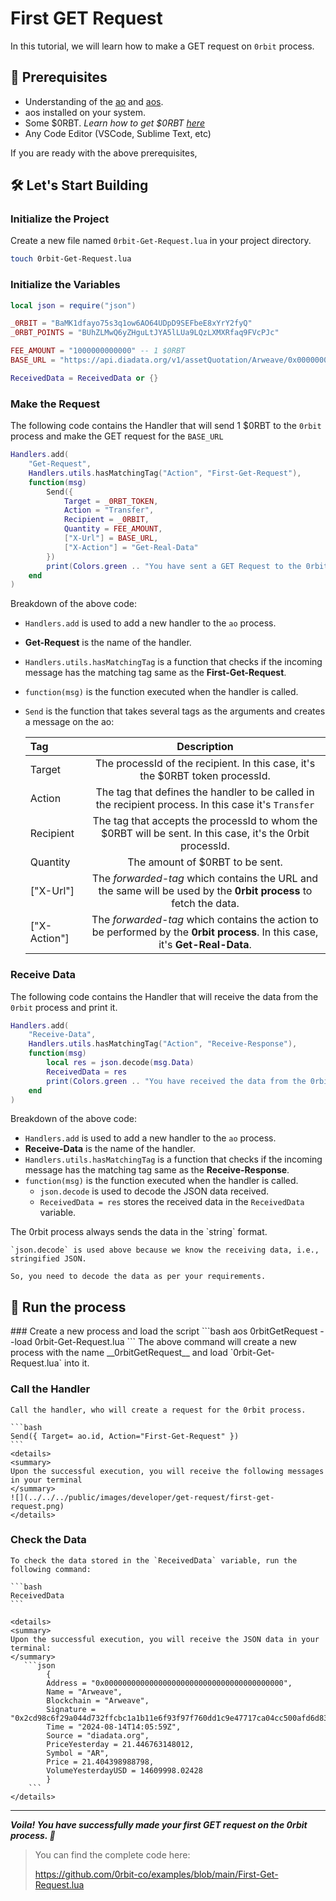 
# First GET Request

In this tutorial, we will learn how to make a GET request on `0rbit` process. 

## 🔑 Prerequisites

- Understanding of the [ao](/concepts/what-is-ao) and [aos](/concepts/what-is-aos).
- aos installed on your system.
- Some $0RBT. _Learn how to get $0RBT [here](/protocol/token#how-to-get-0rbt)_
- Any Code Editor (VSCode, Sublime Text, etc)

If you are ready with the above prerequisites, 

## 🛠️ Let's Start Building 

### Initialize the Project

Create a new file named `0rbit-Get-Request.lua` in your project directory.

```bash
touch 0rbit-Get-Request.lua
```

### Initialize the Variables

```lua
local json = require("json")

_0RBIT = "BaMK1dfayo75s3q1ow6AO64UDpD9SEFbeE8xYrY2fyQ"
_0RBT_POINTS = "BUhZLMwQ6yZHguLtJYA5lLUa9LQzLXMXRfaq9FVcPJc"

FEE_AMOUNT = "1000000000000" -- 1 $0RBT
BASE_URL = "https://api.diadata.org/v1/assetQuotation/Arweave/0x0000000000000000000000000000000000000000"

ReceivedData = ReceivedData or {}
``` 

### Make the Request

The following code contains the Handler that will send 1 $0RBT to the `0rbit` process and make the GET request for the `BASE_URL`

```lua
Handlers.add(
    "Get-Request",
    Handlers.utils.hasMatchingTag("Action", "First-Get-Request"),
    function(msg)
        Send({
            Target = _0RBT_TOKEN,
            Action = "Transfer",
            Recipient = _0RBIT,
            Quantity = FEE_AMOUNT,
            ["X-Url"] = BASE_URL,
            ["X-Action"] = "Get-Real-Data"
        })
        print(Colors.green .. "You have sent a GET Request to the 0rbit process.")
    end
)
```
Breakdown of the above code:
- `Handlers.add` is used to add a new handler to the `ao` process.
- __Get-Request__ is the name of the handler.
- `Handlers.utils.hasMatchingTag` is a function that checks if the incoming message has the matching tag same as the __First-Get-Request__.
- `function(msg)` is the function executed when the handler is called.
- `Send` is the function that takes several tags as the arguments and creates a message on the ao: 

    | __Tag__        | __Description__ |
    | :------------ | :---------: |
    | Target        |    The processId of the recipient. In this case, it's the $0RBT token processId.    |
    | Action     | The tag that defines the handler to be called in the recipient process. In this case it's `Transfer`   |
    | Recipient |     The tag that accepts the processId to whom the $0RBT will be sent. In this case, it's the 0rbit processId.        |
    | Quantity | The amount of $0RBT to be sent. |
    | ["X-Url"] | The _forwarded-tag_ which contains the URL and the same will be used by the __0rbit process__ to fetch the data. |
    | ["X-Action"] | The _forwarded-tag_ which contains the action to be performed by the __0rbit process__. In this case, it's __Get-Real-Data__. |

### Receive Data

The following code contains the Handler that will receive the data from the `0rbit` process and print it.

```lua
Handlers.add(
    "Receive-Data",
    Handlers.utils.hasMatchingTag("Action", "Receive-Response"),
    function(msg)
        local res = json.decode(msg.Data)
        ReceivedData = res
        print(Colors.green .. "You have received the data from the 0rbit process.")
    end
)
```
Breakdown of the above code:
- `Handlers.add` is used to add a new handler to the `ao` process.
- __Receive-Data__ is the name of the handler.
- `Handlers.utils.hasMatchingTag` is a function that checks if the incoming message has the matching tag same as the __Receive-Response__.
- `function(msg)` is the function executed when the handler is called.
    - `json.decode` is used to decode the JSON data received.
    - `ReceivedData = res` stores the received data in the `ReceivedData` variable.

<Callout type="info" emoji="ℹ️">
    The 0rbit process always sends the data in the `string` format. 
    
    `json.decode` is used above because we know the receiving data, i.e., stringified JSON.
    
    So, you need to decode the data as per your requirements.
</Callout>

## 🏃 Run the process 

<Steps>
### Create a new process and load the script
```bash
aos 0rbitGetRequest --load 0rbit-Get-Request.lua
```
The above command will create a new process with the name __0rbitGetRequest__ and load `0rbit-Get-Request.lua` into it.

### Call the Handler 

    Call the handler, who will create a request for the 0rbit process.

    ```bash
    Send({ Target= ao.id, Action="First-Get-Request" })
    ```
    <details>
    <summary>
    Upon the successful execution, you will receive the following messages in your terminal
    </summary>
    ![](../../../public/images/developer/get-request/first-get-request.png)
    </details>

### Check the Data

    To check the data stored in the `ReceivedData` variable, run the following command:

    ```bash
    ReceivedData
    ```

    <details>
    <summary>
    Upon the successful execution, you will receive the JSON data in your terminal:
    </summary>
       ```json
            {
            Address = "0x0000000000000000000000000000000000000000",
            Name = "Arweave",
            Blockchain = "Arweave",
            Signature = "0x2cd98c6f29a044d732ffcbc1a1b11e6f93f97f760dd1c9e47717ca04cc500afd6d83ad65270b227ddbaeba713e329e31959c814620d8ca136e685565414673d101",
            Time = "2024-08-14T14:05:59Z",
            Source = "diadata.org",
            PriceYesterday = 21.446763148012,
            Symbol = "AR",
            Price = 21.404398988798,
            VolumeYesterdayUSD = 14609998.02428
            }
        ```
    </details>

</Steps>

---
___Voila! You have successfully made your first GET request on the 0rbit process. 🎉___

> You can find the complete code here:
> 
> https://github.com/0rbit-co/examples/blob/main/First-Get-Request.lua